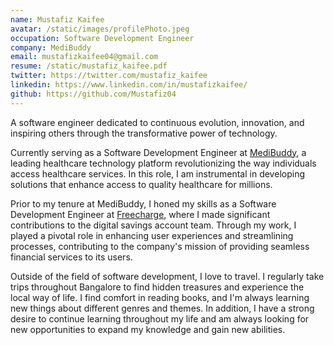 ```yaml
---
name: Mustafiz Kaifee
avatar: /static/images/profilePhoto.jpeg
occupation: Software Development Engineer
company: MediBuddy
email: mustafizkaifee04@gmail.com
resume: /static/mustafiz_kaifee.pdf
twitter: https://twitter.com/mustafiz_kaifee
linkedin: https://www.linkedin.com/in/mustafizkaifee/
github: https://github.com/Mustafiz04
---
```


A software engineer dedicated to continuous evolution, innovation, and inspiring others through the transformative power of technology.

Currently serving as a Software Development Engineer at [MediBuddy](https://www.medibuddy.in/), a leading healthcare technology platform revolutionizing the way individuals access healthcare services. In this role, I am instrumental in developing solutions that enhance access to quality healthcare for millions.

Prior to my tenure at MediBuddy, I honed my skills as a Software Development Engineer at [Freecharge](https://freecharge.in/), where I made significant contributions to the digital savings account team. Through my work, I played a pivotal role in enhancing user experiences and streamlining processes, contributing to the company's mission of providing seamless financial services to its users.

Outside of the field of software development, I love to travel. I regularly take trips throughout Bangalore to find hidden treasures and experience the local way of life. I find comfort in reading books, and I'm always learning new things about different genres and themes. In addition, I have a strong desire to continue learning throughout my life and am always looking for new opportunities to expand my knowledge and gain new abilities.

